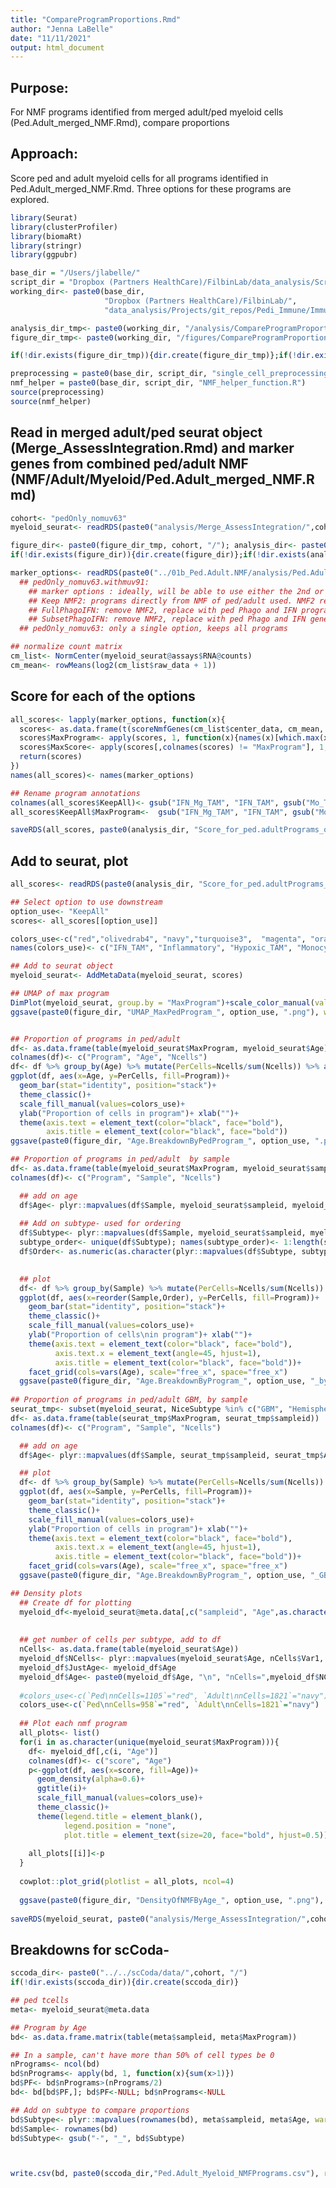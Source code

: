```yaml
---
title: "CompareProgramProportions.Rmd"
author: "Jenna LaBelle"
date: "11/11/2021"
output: html_document
---
```


## Purpose:
For NMF programs identified from merged adult/ped myeloid cells (Ped.Adult_merged_NMF.Rmd), compare proportions

## Approach:
Score ped and adult myeloid cells for all programs identified in Ped.Adult_merged_NMF.Rmd. Three options for these programs are explored.

```r
library(Seurat) 
library(clusterProfiler)
library(biomaRt)
library(stringr)
library(ggpubr)

base_dir = "/Users/jlabelle/"
script_dir = "Dropbox (Partners HealthCare)/FilbinLab/data_analysis/Scripts/"
working_dir<- paste0(base_dir, 
                     "Dropbox (Partners HealthCare)/FilbinLab/",
                     "data_analysis/Projects/git_repos/Pedi_Immune/ImmuneCellAnalysis/02b_Myeloid/03_CompareToAdult/")

analysis_dir_tmp<- paste0(working_dir, "/analysis/CompareProgramProportions_MergedAdult.PedNMF/")
figure_dir_tmp<- paste0(working_dir, "/figures/CompareProgramProportions_MergedAdult.PedNMF/")

if(!dir.exists(figure_dir_tmp)){dir.create(figure_dir_tmp)};if(!dir.exists(analysis_dir_tmp)){dir.create(analysis_dir_tmp)}

preprocessing = paste0(base_dir, script_dir, "single_cell_preprocessing_helper_functions.R")
nmf_helper = paste0(base_dir, script_dir, "NMF_helper_function.R")
source(preprocessing)
source(nmf_helper)

```

## Read in merged adult/ped seurat object (Merge_AssessIntegration.Rmd) and marker genes from combined ped/adult NMF (NMF/Adult/Myeloid/Ped.Adult_merged_NMF.Rmd)
```r
cohort<- "pedOnly_nomuv63"
myeloid_seurat<- readRDS(paste0("analysis/Merge_AssessIntegration/",cohort,"/adult_withMUV.FALSE/myeloid_seurat_Ped.AdultGBM.IDHMut_merged.Rds" ))

figure_dir<- paste0(figure_dir_tmp, cohort, "/"); analysis_dir<- paste0(analysis_dir_tmp, cohort, "/")
if(!dir.exists(figure_dir)){dir.create(figure_dir)};if(!dir.exists(analysis_dir)){dir.create(analysis_dir)}

marker_options<- readRDS(paste0("../01b_Ped.Adult.NMF/analysis/Ped.Adult_NMF/", cohort,"/AdultWithMUV.FALSE/Adult.Ped_Markers_option1.Rds" ))
  ## pedOnly_nomuv63.withmuv91:
    ## marker options : ideally, will be able to use either the 2nd or 3rd options. if not, will go with the first.
    ## Keep NMF2: programs directly from NMF of ped/adult used. NMF2 renamed as Phago_IFN due to correlation with both programs.
    ## FullPhagoIFN: remove NMF2, replace with ped Phago and IFN programs
    ## SubsetPhagoIFN: remove NMF2, replace with ped Phago and IFN genes that are ALSO found in NMF2
  ## pedOnly_nomuv63: only a single option, keeps all programs

## normalize count matrix
cm_list<- NormCenter(myeloid_seurat@assays$RNA@counts)
cm_mean<- rowMeans(log2(cm_list$raw_data + 1))
```

## Score for each of the options
```r
all_scores<- lapply(marker_options, function(x){
  scores<- as.data.frame(t(scoreNmfGenes(cm_list$center_data, cm_mean, x)))
  scores$MaxProgram<- apply(scores, 1, function(x){names(x)[which.max(x)]})
  scores$MaxScore<- apply(scores[,colnames(scores) != "MaxProgram"], 1, function(x){x[which.max(x)]})
  return(scores)
})
names(all_scores)<- names(marker_options)

## Rename program annotations
colnames(all_scores$KeepAll)<- gsub("IFN_Mg_TAM", "IFN_TAM", gsub("Mo_TAM", "Hypoxic_TAM", gsub("Stress_Response", "Microglia", colnames(all_scores$KeepAll))))
all_scores$KeepAll$MaxProgram<-  gsub("IFN_Mg_TAM", "IFN_TAM", gsub("Mo_TAM", "Hypoxic_TAM", gsub("Stress_Response", "Microglia", all_scores$KeepAll$MaxProgram)))

saveRDS(all_scores, paste0(analysis_dir, "Score_for_ped.adultPrograms_options.Rds"))
```

## Add to seurat, plot
```r
all_scores<- readRDS(paste0(analysis_dir, "Score_for_ped.adultPrograms_options.Rds"))

## Select option to use downstream
option_use<- "KeepAll"
scores<- all_scores[[option_use]]

colors_use<-c("red","olivedrab4", "navy","turquoise3",  "magenta", "orange")
names(colors_use)<- c("IFN_TAM", "Inflammatory", "Hypoxic_TAM", "Monocytes", "NMF3", "Microglia")

## Add to seurat object
myeloid_seurat<- AddMetaData(myeloid_seurat, scores)

## UMAP of max program
DimPlot(myeloid_seurat, group.by = "MaxProgram")+scale_color_manual(values=colors_use)
ggsave(paste0(figure_dir, "UMAP_MaxPedProgram_", option_use, ".png"), width=6, height=5)


## Proportion of programs in ped/adult
df<- as.data.frame(table(myeloid_seurat$MaxProgram, myeloid_seurat$Age))
colnames(df)<- c("Program", "Age", "Ncells")
df<- df %>% group_by(Age) %>% mutate(PerCells=Ncells/sum(Ncells)) %>% as.data.frame()
ggplot(df, aes(x=Age, y=PerCells, fill=Program))+
  geom_bar(stat="identity", position="stack")+
  theme_classic()+
  scale_fill_manual(values=colors_use)+
  ylab("Proportion of cells in program")+ xlab("")+
  theme(axis.text = element_text(color="black", face="bold"),
        axis.title = element_text(color="black", face="bold"))
ggsave(paste0(figure_dir, "Age.BreakdownByPedProgram_", option_use, ".png"), width=4, height=4)

## Proportion of programs in ped/adult  by sample
df<- as.data.frame(table(myeloid_seurat$MaxProgram, myeloid_seurat$sampleid))
colnames(df)<- c("Program", "Sample", "Ncells")

  ## add on age
  df$Age<- plyr::mapvalues(df$Sample, myeloid_seurat$sampleid, myeloid_seurat$Age, warn_missing = FALSE)
  
  ## Add on subtype- used for ordering
  df$Subtype<- plyr::mapvalues(df$Sample, myeloid_seurat$sampleid, myeloid_seurat$NiceSubtype, warn_missing = FALSE)
  subtype_order<- unique(df$Subtype); names(subtype_order)<- 1:length(subtype_order)
  df$Order<- as.numeric(as.character(plyr::mapvalues(df$Subtype, subtype_order, names(subtype_order))))
  

  ## plot
  df<- df %>% group_by(Sample) %>% mutate(PerCells=Ncells/sum(Ncells)) %>% as.data.frame()
  ggplot(df, aes(x=reorder(Sample,Order), y=PerCells, fill=Program))+
    geom_bar(stat="identity", position="stack")+
    theme_classic()+
    scale_fill_manual(values=colors_use)+
    ylab("Proportion of cells\nin program")+ xlab("")+
    theme(axis.text = element_text(color="black", face="bold"),
          axis.text.x = element_text(angle=45, hjust=1),
          axis.title = element_text(color="black", face="bold"))+
    facet_grid(cols=vars(Age), scale="free_x", space="free_x")
  ggsave(paste0(figure_dir, "Age.BreakdownByProgram_", option_use, "_bySample.png"), width=9, height=2.5)
  
## Proportion of programs in ped/adult GBM, by sample
seurat_tmp<- subset(myeloid_seurat, NiceSubtype %in% c("GBM", "Hemispheric-HistoneWT"))
df<- as.data.frame(table(seurat_tmp$MaxProgram, seurat_tmp$sampleid))
colnames(df)<- c("Program", "Sample", "Ncells")

  ## add on age
  df$Age<- plyr::mapvalues(df$Sample, seurat_tmp$sampleid, seurat_tmp$Age, warn_missing = FALSE)

  ## plot
  df<- df %>% group_by(Sample) %>% mutate(PerCells=Ncells/sum(Ncells)) %>% as.data.frame()
  ggplot(df, aes(x=Sample, y=PerCells, fill=Program))+
    geom_bar(stat="identity", position="stack")+
    theme_classic()+
    scale_fill_manual(values=colors_use)+
    ylab("Proportion of cells in program")+ xlab("")+
    theme(axis.text = element_text(color="black", face="bold"),
          axis.text.x = element_text(angle=45, hjust=1),
          axis.title = element_text(color="black", face="bold"))+
    facet_grid(cols=vars(Age), scale="free_x", space="free_x")
  ggsave(paste0(figure_dir, "Age.BreakdownByProgram_", option_use, "_GBM_bySample.png"), width=8, height=4)

## Density plots
  ## Create df for plotting
  myeloid_df<-myeloid_seurat@meta.data[,c("sampleid", "Age",as.character(unique(myeloid_seurat$MaxProgram)) )]
  
  
  ## get number of cells per subtype, add to df
  nCells<- as.data.frame(table(myeloid_seurat$Age))
  myeloid_df$NCells<- plyr::mapvalues(myeloid_seurat$Age, nCells$Var1, nCells$Freq)
  myeloid_df$JustAge<- myeloid_df$Age
  myeloid_df$Age<- paste0(myeloid_df$Age, "\n", "nCells=",myeloid_df$NCells)
  
  #colors_use<-c(`Ped\nnCells=1105`="red", `Adult\nnCells=1821`="navy")
  colors_use<-c(`Ped\nnCells=958`="red", `Adult\nnCells=1821`="navy")
  
  ## Plot each nmf program
  all_plots<- list()
  for(i in as.character(unique(myeloid_seurat$MaxProgram))){
    df<- myeloid_df[,c(i, "Age")]
    colnames(df)<- c("score", "Age")
    p<-ggplot(df, aes(x=score, fill=Age))+
      geom_density(alpha=0.6)+
      ggtitle(i)+
      scale_fill_manual(values=colors_use)+
      theme_classic()+
      theme(legend.title = element_blank(),
            legend.position = "none",
            plot.title = element_text(size=20, face="bold", hjust=0.5))
  
    all_plots[[i]]<-p
  }
  
  cowplot::plot_grid(plotlist = all_plots, ncol=4)
  
  ggsave(paste0(figure_dir, "DensityOfNMFByAge_", option_use, ".png"), width=18, height=8)
  
saveRDS(myeloid_seurat, paste0("analysis/Merge_AssessIntegration/",cohort,"/myeloid_seurat_Ped.AdultGBM.IDHMut_merged.Rds" ))
```

## Breakdowns for scCoda-
```r
sccoda_dir<- paste0("../../scCoda/data/",cohort, "/")
if(!dir.exists(sccoda_dir)){dir.create(sccoda_dir)}

## ped tcells
meta<- myeloid_seurat@meta.data

## Program by Age
bd<- as.data.frame.matrix(table(meta$sampleid, meta$MaxProgram))

## In a sample, can't have more than 50% of cell types be 0
nPrograms<- ncol(bd)
bd$nPrograms<- apply(bd, 1, function(x){sum(x>1)})
bd$PF<- bd$nPrograms>(nPrograms/2)
bd<- bd[bd$PF,]; bd$PF<-NULL; bd$nPrograms<-NULL

## Add on subtype to compare proportions
bd$Subtype<- plyr::mapvalues(rownames(bd), meta$sampleid, meta$Age, warn_missing = FALSE)
bd$Sample<- rownames(bd)
bd$Subtype<- gsub("-", "_", bd$Subtype)



write.csv(bd, paste0(sccoda_dir,"Ped.Adult_Myeloid_NMFPrograms.csv"), row.names = FALSE)

```
